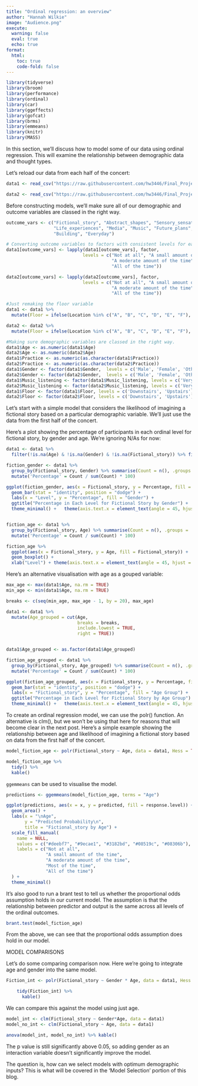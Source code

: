 ```yaml
---
title: "Ordinal regression: an overview"
author: "Hannah Wilkie"
image: "Audience.png"
execute:
  warning: false
  eval: true
  echo: true
format:
  html:
    toc: true
    code-fold: false
---
```


```r
library(tidyverse)
library(broom)
library(performance)
library(ordinal)
library(car)
library(ggeffects)
library(gofcat) 
library(brms)
library(emmeans)
library(knitr)
library(MASS)
```

In this section, we'll discuss how to model some of our data using ordinal regression. This will examine the relationship between demographic data and thought types.

Let's reload our data from each half of the concert:

```r
data1 <- read_csv("https://raw.githubusercontent.com/hw3446/Final_Project_PUC/main/posts/Dataset_overview/working_data/data.csv")

data2 <- read_csv("https://raw.githubusercontent.com/hw3446/Final_Project_PUC/main/posts/Dataset_overview/working_data/data2.csv")
```

Before constructing models, we'll make sure all of our demographic and outcome variables are classed in the right way.

```r
outcome_vars <- c("Fictional_story", "Abstract_shapes", "Sensory_sensations", 
                  "Life_experiences", "Media", "Music", "Future_plans", 
                  "Building", "Everyday")

# Converting outcome variables to factors with consistent levels for each thought type
data1[outcome_vars] <- lapply(data1[outcome_vars], factor, 
                             levels = c("Not at all", "A small amount of the time", 
                                        "A moderate amount of the time", "Most of the time", 
                                        "All of the time"))

data2[outcome_vars] <- lapply(data2[outcome_vars], factor, 
                             levels = c("Not at all", "A small amount of the time", 
                                        "A moderate amount of the time", "Most of the time", 
                                        "All of the time"))

#Just remaking the floor variable
data1 <- data1 %>%
  mutate(Floor = ifelse(Location %in% c("A", "B", "C", "D", "E", "F"), "Downstairs", "Upstairs")) %>% relocate(Floor, .after = Location)

data2 <- data2 %>%
  mutate(Floor = ifelse(Location %in% c("A", "B", "C", "D", "E", "F"), "Downstairs", "Upstairs")) %>% relocate(Floor, .after = Location)

#Making sure demographic variables are classed in the right way.
data1$Age <- as.numeric(data1$Age)
data2$Age <- as.numeric(data2$Age)
data1$Practice <- as.numeric(as.character(data1$Practice))
data2$Practice <- as.numeric(as.character(data2$Practice))
data1$Gender <- factor(data1$Gender,  levels = c('Male', 'Female', 'Other'))
data2$Gender <- factor(data2$Gender,  levels = c('Male', 'Female', 'Other'))
data1$Music_listening <- factor(data1$Music_listening, levels = c('Very rarely', 'Somewhat rarely', 'Moderately frequently', 'Frequently', 'Very frequently'))
data2$Music_listening <- factor(data2$Music_listening, levels = c('Very rarely', 'Somewhat rarely', 'Moderately frequently', 'Frequently', 'Very frequently'))
data1$Floor <- factor(data1$Floor, levels = c('Downstairs', 'Upstairs'))
data2$Floor <- factor(data2$Floor, levels = c('Downstairs', 'Upstairs'))
```

Let's start with a simple model that considers the likelihood of imagining a fictional story based on a particular demographic variable. We'll just use the data from the first half of the concert.

Here's a plot showing the percentage of participants in each ordinal level for fictional story, by gender and age. We're ignoring N/As for now:

```r
data1 <- data1 %>%
  filter(!is.na(Age) & !is.na(Gender) & !is.na(Fictional_story)) %>% filter(Gender != 'Other')

fiction_gender <- data1 %>%
  group_by(Fictional_story, Gender) %>% summarise(Count = n(), .groups = 'drop') %>%
  mutate('Percentage' = Count / sum(Count) * 100)

ggplot(fiction_gender, aes(x = Fictional_story, y = Percentage, fill = Gender)) +
  geom_bar(stat = "identity", position = "dodge") +
  labs(x = "Level", y = "Percentage", fill = "Gender") +
  ggtitle("Percentage in Each Level for Fictional Story by Gender") +
  theme_minimal() +   theme(axis.text.x = element_text(angle = 45, hjust = 1))


fiction_age <- data1 %>%
  group_by(Fictional_story, Age) %>% summarise(Count = n(), .groups = 'drop') %>%
  mutate('Percentage' = Count / sum(Count) * 100)

fiction_age %>% 
  ggplot(aes(x = Fictional_story, y = Age, fill = Fictional_story)) +
  geom_boxplot() +
  xlab("Level") + theme(axis.text.x = element_text(angle = 45, hjust = 1))


```

Here's an alternative visualisation with age as a gouped variable:

```r
max_age <- max(data1$Age, na.rm = TRUE)
min_age <- min(data1$Age, na.rm = TRUE)

breaks <- c(seq(min_age, max_age - 1, by = 20), max_age)

data1 <- data1 %>%
  mutate(Age_grouped = cut(Age, 
                           breaks = breaks,
                           include.lowest = TRUE,
                           right = TRUE))


data1$Age_grouped <- as.factor(data1$Age_grouped)

fiction_age_grouped <- data1 %>%
  group_by(Fictional_story, Age_grouped) %>% summarise(Count = n(), .groups = 'drop') %>%
  mutate('Percentage' = Count / sum(Count) * 100)

ggplot(fiction_age_grouped, aes(x = Fictional_story, y = Percentage, fill = Age_grouped)) +
  geom_bar(stat = "identity", position = "dodge") +
  labs(x = "Fictional_story", y = "Percentage", fill = "Age Group") +
  ggtitle("Percentage in Each Level for Fictional Story by Age Group") +
  theme_minimal() +   theme(axis.text.x = element_text(angle = 45, hjust = 1))


```

To create an ordinal regression model, we can use the polr() function. An alternative is clm(), but we won't be using that here for reasons that will become clear in the next post. Here's a simple example showing the relationship between age and likelihood of imagining a fictional story based on data from the first half of the concert.

```r
model_fiction_age <- polr(Fictional_story ~ Age, data = data1, Hess = TRUE)

model_fiction_age %>% 
  tidy() %>%
  kable()
```

`ggemmeans` can be used to visualise the model.

```r
predictions <- ggemmeans(model_fiction_age, terms = "Age")

ggplot(predictions, aes(x = x, y = predicted, fill = response.level)) +
  geom_area() + 
  labs(x = "\nAge", 
       y = "Predicted Probability\n", 
       title = "Fictional_story by Age") +
  scale_fill_manual(
    name = NULL,
    values = c("#deebf7", "#9ecae1", "#3182bd", "#08519c", "#08306b"),
    labels = c("Not at all",
               "A small amount of the time",
               "A moderate amount of the time",
               "Most of the time",
               "All of the time")
  ) +
  theme_minimal()
```

It's also good to run a brant test to tell us whether the proportional odds assumption holds in our current model. The assumption is that the relationship between predictor and output is the same across all levels of the ordinal outcomes.

```r
brant.test(model_fiction_age)
```

From the above, we can see that the proportional odds assumption does hold in our model.

MODEL COMPARISONS

Let's do some comparing comparison now. Here we're going to integrate age and gender into the same model.

```r

Fiction_int <- polr(Fictional_story ~ Gender * Age, data = data1, Hess = TRUE)

    tidy(Fiction_int) %>%
      kable()
```

We can compare this against the model using just age.

```r
model_int <- clm(Fictional_story ~ Gender*Age, data = data1)
model_no_int <- clm(Fictional_story ~ Age, data = data1)

anova(model_int, model_no_int) %>% kable()
```

The p value is still significantly above 0.05, so adding gender as an interaction variable doesn't significantly improve the model.

The question is, how can we select models with optimum demographic inputs? This is what will be covered in the 'Model Selection' portion of this blog.
